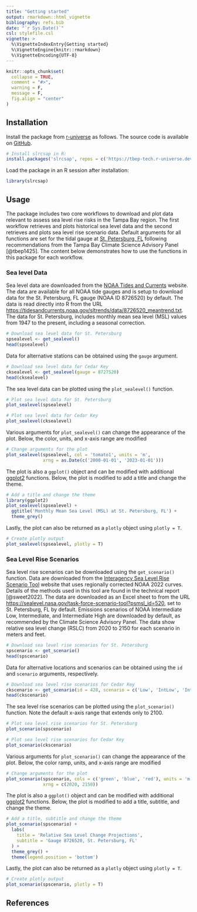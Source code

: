 ```yaml
---
title: "Getting started"
output: rmarkdown::html_vignette
bibliography: refs.bib
date: "`r Sys.Date()`"
csl: stylefile.csl
vignette: >
  %\VignetteIndexEntry{Getting started}
  %\VignetteEngine{knitr::rmarkdown}
  %\VignetteEncoding{UTF-8}
---
```


```r
knitr::opts_chunk$set(
  collapse = TRUE,
  comment = "#>", 
  warning = F, 
  message = F, 
  fig.align = "center"
)
```

## Installation

Install the package from [r-universe](http://tbep-tech.r-universe.dev/ui/#builds) as follows. The source code is available on [GitHub](https://github.com/tbep-tech/slrcsap).

```r
# Install slrcsap in R:
install.packages('slrcsap', repos = c('https://tbep-tech.r-universe.dev', 'https://cloud.r-project.org'))
```

Load the package in an R session after installation:

```r
library(slrcsap)
```

## Usage

The package includes two core workflows to download and plot data relevant to assess sea level rise risks in the Tampa Bay region.  The first workflow retrieves and plots historical sea level data and the second retrieves and plots sea level rise scenario data.  Default arguments for all functions are set for the tidal gauge at [St. Petersburg, FL](https://tidesandcurrents.noaa.gov/stationhome.html?id=8726520){target="_blank"} following recommendations from the Tampa Bay Climate Science Advisory Panel [@tbep1425]. The content below demonstrates how to use the functions in this package for each workflow.

### Sea level Data

Sea level data are downloaded from the [NOAA Tides and Currents](https://tidesandcurrents.noaa.gov){target="_blank} website.  The data are available for all NOAA tide gauges and is setup to download data for the St. Petersburg, FL gauge (NOAA ID 8726520) by default.  The data is read directly into R from the URL <https://tidesandcurrents.noaa.gov/sltrends/data/8726520_meantrend.txt>.  The data for St. Petersburg, includes monthly mean sea level (MSL) values from 1947 to the present, including a seasonal correction.

```r
# Download sea level data for St. Petersburg
spsealevel <- get_sealevel()
head(spsealevel)
```

Data for alternative stations can be obtained using the `gauge` argument.  

```r
# Download sea level data for Cedar Key
cksealevel <- get_sealevel(gauge = 8727520)
head(cksealevel)
```

The sea level data can be plotted using the `plot_sealevel()` function.  

```r
# Plot sea level data for St. Petersburg
plot_sealevel(spsealevel)

# Plot sea level data for Cedar Key
plot_sealevel(cksealevel)
```

Various arguments for `plot_sealevel()` can change the appearance of the plot.  Below, the color, units, and x-axis range are modified  

```r
# Change arguments for the plot
plot_sealevel(spsealevel, col = 'tomato1', units = 'm', 
              xrng = as.Date(c('2000-01-01', '2023-01-01')))
```

The plot is also a `ggplot()` object and can be modified with additional [ggplot2](https://ggplot2.tidyverse.org/){target="_blank"} functions.  Below, the plot is modified to add a title and change the theme.

```r
# Add a title and change the theme
library(ggplot2)
plot_sealevel(spsealevel) +
  ggtitle('Monthly Mean Sea Level (MSL) at St. Petersburg, FL') +
  theme_grey()
```

Lastly, the plot can also be returned as a `plotly` object using `plotly = T`. 

```r
# Create plotly output
plot_sealevel(spsealevel, plotly = T)
```

### Sea Level Rise Scenarios

Sea level rise scenarios can be downloaded using the `get_scenario()` function.  Data are downloaded from the [Interagency Sea Level Rise Scenario Tool](https://sealevel.nasa.gov/task-force-scenario-tool){target="_blank} website that uses regionally corrected NOAA 2022 curves. Details of the methods used in this tool are found in the technical report [@sweet2022].  The data are downloaded as an Excel sheet to from the URL <https://sealevel.nasa.gov/task-force-scenario-tool?psmsl_id=520>, set to St. Petersburg, FL by default.  Emissions scenarios of NOAA Intermediate Low, Intermediate, and Intermediate High are downloaded by default, as recommended by the Climate Science Advisory Panel.  The data show relative sea level change (RSLC) from 2020 to 2150 for each scenario in meters and feet.

```r
# Download sea level rise scenarios for St. Petersburg
spscenario <- get_scenario()
head(spscenario)
```

Data for alternative locations and scenarios can be obtained using the `id` and `scenario` arguments, respectively.

```r
# Download sea level rise scenarios for Cedar Key
ckscenario <- get_scenario(id = 428, scenario = c('Low', 'IntLow', 'Int', 'IntHigh', 'High'))
head(ckscenario)
```

The sea level rise scenarios can be plotted using the `plot_scenario()` function.  Note the default x-axis range that extends only to 2100.  

```r
# Plot sea level rise scenarios for St. Petersburg
plot_scenario(spscenario)

# Plot sea level rise scenarios for Cedar Key
plot_scenario(ckscenario)
```

Various arguments for `plot_scenario()` can change the appearance of the plot.  Below, the color ramp, units, and x-axis range are modified  

```r
# Change arguments for the plot
plot_scenario(spscenario, cols = c('green', 'blue', 'red'), units = 'm', 
              xrng = c(2020, 2150))
```

The plot is also a `ggplot()` object and can be modified with additional [ggplot2](https://ggplot2.tidyverse.org/){target="_blank"} functions.  Below, the plot is modified to add a title, subtitle, and change the theme.

```r
# Add a title, subtitle and change the theme
plot_scenario(spscenario) +
  labs(
    title = 'Relative Sea Level Change Projections',
    subtitle = 'Gauge 8726520, St. Petersburg, FL'
  ) +
  theme_grey() + 
  theme(legend.position = 'bottom')
```

Lastly, the plot can also be returned as a `plotly` object using `plotly = T`. 

```r
# Create plotly output
plot_scenario(spscenario, plotly = T)
```

## References
